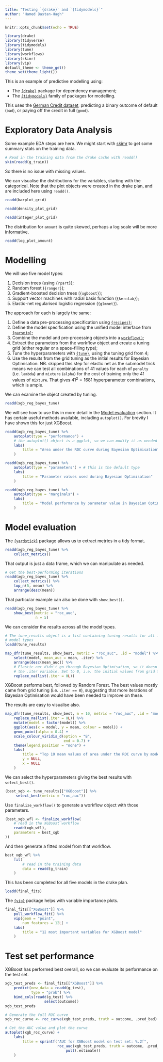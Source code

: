 ```yaml
---
title: "Testing `{drake}` and `{tidymodels}`"
author: "Hamed Bastan-Hagh"
---
```


```r
knitr::opts_chunk$set(echo = TRUE)
```

```r
library(drake)
library(tidyverse)
library(tidymodels)
library(tune)
library(workflows)
library(skimr)
library(vip)
default_theme <- theme_get()
theme_set(theme_light())
```

This is an example of predictive modelling using: 

- The [`{drake}`](https://docs.ropensci.org/drake/) package for dependency management; 
- The [`{tidymodels}`](https://github.com/tidymodels/tidymodels) family of packages for modelling. 

This uses the [German Credit dataset](http://archive.ics.uci.edu/ml/datasets/statlog+(german+credit+data)), predicting a binary outcome of default (`bad`), or paying off the credit in full (`good`). 

# Exploratory Data Analysis

Some example EDA steps are here. We might start with [skimr](https://github.com/ropensci/skimr) to get some summary stats on the training data. 

```r
# Read in the training data from the drake cache with readd()
skim(readd(g_train))
```
So there is no issue with missing values. 

We can visualise the distributions for the variables, starting with the categorical. Note that the plot objects were created in the drake plan, and are included here using `readd()`.

```r
readd(barplot_grid)
```

```r
readd(density_plot_grid)
```

```r
readd(integer_plot_grid)
```

The distribution for `amount` is quite skewed, perhaps a log scale will be more informative. 

```r
readd(log_plot_amount)
```

# Modelling

We will use five model types: 

1. Decision trees (using `{rpart}`); 
2. Random forest (`{ranger}`); 
3. Gradient-boosted decision trees (`{xgboost}`); 
4. Support vector machines with radial basis function (`{kernlab}`); 
5. Elastic-net regularised logistic regression (`{glmnet}`). 

The approach for each is largely the same: 

1. Define a data pre-processing specification using [`{recipes}`](https://tidymodels.github.io/recipes/); 
2. Define the model specification using the unified model interface from [`{parsnip}`](https://tidymodels.github.io/parsnip/); 
3. Combine the model and pre-processing objects into a [`workflow()`](https://tidymodels.github.io/workflows/); 
4. Extract the parameters from the workflow object and create a tuning grid (either regular or a space-filling type); 
5. Tune the hyperparameters with [`{tune}`](https://tidymodels.github.io/tune/), using the tuning grid from 4; 
6. Use the results from the grid tuning as the initial results for Bayesian Optimisation. NB. skipped this step for elastic net as the submodel trick means we can test all combinations of 41 values for each of `penalty` (i.e. `lambda`) and `mixture` (`alpha`) for the cost of training only the 41 values of `mixture`. That gives $41^2 = 1681$ hyperparameter combinations, which is ample. 

We can examine the object created by tuning. 

```r
readd(xgb_reg_bayes_tune)
```

We will see how to use this in more detail in the [Model evaluation](#model-evaluation) section. It has certain useful methods available, including `autoplot()`. For brevity I have shown this for just XGBoost. 

```r
readd(xgb_reg_bayes_tune) %>% 
    autoplot(type = "performance") + 
    # the autoplot() object is a ggplot, so we can modify it as needed
    labs(
        title = "Area under the ROC curve during Bayesian Optimisation"
    )
```

```r
readd(xgb_reg_bayes_tune) %>% 
    autoplot(type = "parameters") + # this is the default type
    labs(
        title = "Parameter values used during Bayesian Optimisation"
    )
```

```r
readd(xgb_reg_bayes_tune) %>% 
    autoplot(type = "marginals") + 
    labs(
        title = "Model performance by parameter value in Bayesian Optimisation"
    )
```

# Model evaluation

The [`{yardstick}`](https://tidymodels.github.io/yardstick/) package allows us to extract metrics in a tidy format. 
```r
readd(xgb_reg_bayes_tune) %>% 
    collect_metrics()
```

That output is just a data frame, which we can manipulate as needed. 

```r
# Get the best-performing iterations
readd(xgb_reg_bayes_tune) %>% 
    collect_metrics() %>% 
    top_n(5, mean) %>% 
    arrange(desc(mean))
```

That particular example can also be done with `show_best()`. 

```r
readd(xgb_reg_bayes_tune) %>% 
    show_best(metric = "roc_auc", 
              n = 5)
```

We can consider the results across all the model types. 

```r
# The tune_results object is a list containing tuning results for all five 
# model types
loadd(tune_results)
```


```r
map_dfr(tune_results, show_best, metric = "roc_auc", .id = "model") %>% 
    select(model, mean_auc = mean, .iter) %>% 
    arrange(desc(mean_auc)) %>% 
    # Elastic net didn't go through Bayesian Optimisation, so it doesn't have 
    # the .iter variable. Set to 0, i.e. the initial values from grid tuning
    replace_na(list(.iter = 0L))
```

XGBoost performs best, followed by Random Forest. The best values mostly came from grid tuning (i.e. `.iter == 0`), suggesting that more iterations of Bayesian Optimisation would have been needed to improve on these. 

The results are easy to visualise also.

```r
map_dfr(tune_results, show_best, n = 10, metric = "roc_auc", .id = "model") %>% 
    replace_na(list(.iter = 0L)) %>% 
    mutate(model = factor(model)) %>% 
    ggplot(aes(x = model, y = mean, colour = model)) + 
    geom_point(alpha = 0.4) + 
    scale_colour_viridis_d(option = "B", 
                           end = 0.7) + 
    theme(legend.position = "none") + 
    labs(
        title = "Top 10 mean values of area under the ROC curve by model type", 
        y = NULL, 
        x = NULL
    )
```
We can select the hyperparameters giving the best results with `select_best()`. 

```r
(best_xgb <- tune_results[["XGBoost"]] %>% 
     select_best(metric = "roc_auc"))
```

Use `finalize_workflow()` to generate a workflow object with those parameters. 

```r
(best_xgb_wfl <- finalize_workflow(
    # read in the XGBoost workflow
    readd(xgb_wfl), 
    parameters = best_xgb
))
```
And then generate a fitted model from that workflow. 

```r
best_xgb_wfl %>% 
    fit(
        # read in the training data
        data = readd(g_train)
    )
```
This has been completed for all five models in the drake plan. 

```r
loadd(final_fits)
```

The [`{vip}`](https://koalaverse.github.io/vip/index.html) package helps with variable importance plots. 

```r
final_fits[["XGBoost"]] %>% 
    pull_workflow_fit() %>% 
    vip(geom = "point", 
        num_features = 12L) + 
    labs(
        title = "12 most important variables for XGBoost model"
    )
```

# Test set performance

XGBoost has performed best overall, so we can evaluate its performance on the test set.

```r
xgb_test_preds <- final_fits[["XGBoost"]] %>% 
    predict(new_data = readd(g_test), 
            type = "prob") %>% 
    bind_cols(readd(g_test) %>% 
                  select(outcome))
xgb_test_preds

# Generate the full ROC curve
xgb_roc_curve <- roc_curve(xgb_test_preds, truth = outcome, .pred_bad)

# Get the AUC value and plot the curve
autoplot(xgb_roc_curve) + 
    labs(
        title = sprintf("AUC for XGBoost model on test set: %.2f", 
                        roc_auc(xgb_test_preds, truth = outcome, .pred_bad) %>% 
                            pull(.estimate))
    )
```


